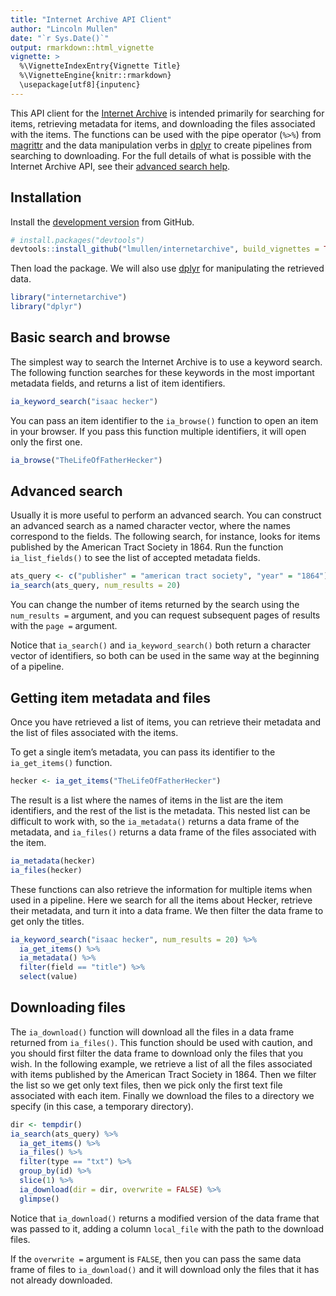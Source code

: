 ```yaml
---
title: "Internet Archive API Client"
author: "Lincoln Mullen"
date: "`r Sys.Date()`"
output: rmarkdown::html_vignette
vignette: >
  %\VignetteIndexEntry{Vignette Title}
  %\VignetteEngine{knitr::rmarkdown}
  \usepackage[utf8]{inputenc}
---
```


This API client for the [Internet Archive](https://archive.org/) is intended primarily for searching for items, retrieving metadata for items, and downloading the files associated with the items. The functions can be used with the pipe operator (`%>%`) from [magrittr](https://github.com/smbache/magrittr) and the data manipulation verbs in [dplyr](https://github.com/hadley/dplyr) to create pipelines from searching to downloading. For the full details of what is possible with the Internet Archive API, see their [advanced search help](https://archive.org/advancedsearch.php).

## Installation

Install the [development version](https://github.com/lmullen/internetarchive) from GitHub.

```r
# install.packages("devtools")
devtools::install_github("lmullen/internetarchive", build_vignettes = TRUE)
```

Then load the package. We will also use [dplyr](https://github.com/hadley/dplyr) for manipulating the retrieved data.

```r
library("internetarchive")
library("dplyr")
```

## Basic search and browse

The simplest way to search the Internet Archive is to use a keyword search. The following function searches for these keywords in the most important metadata fields, and returns a list of item identifiers.

```r
ia_keyword_search("isaac hecker")
```

You can pass an item identifier to the `ia_browse()` function to open an item in your browser. If you pass this function multiple identifiers, it will open only the first one.

```r
ia_browse("TheLifeOfFatherHecker")
```

## Advanced search

Usually it is more useful to perform an advanced search. You can construct an advanced search as a named character vector, where the names correspond to the fields. The following search, for instance, looks for items published by the American Tract Society in 1864. Run the function `ia_list_fields()` to see the list of accepted metadata fields. 

```r
ats_query <- c("publisher" = "american tract society", "year" = "1864")
ia_search(ats_query, num_results = 20)
```

You can change the number of items returned by the search using the `num_results =` argument, and you can request subsequent pages of results with the `page =` argument.

Notice that `ia_search()` and `ia_keyword_search()` both return a character vector of identifiers, so both can be used in the same way at the beginning of a pipeline.

## Getting item metadata and files

Once you have retrieved a list of items, you can retrieve their metadata and the list of files associated with the items.

To get a single item's metadata, you can pass its identifier to the `ia_get_items()` function.

```r
hecker <- ia_get_items("TheLifeOfFatherHecker")
```

The result is a list where the names of items in the list are the item identifiers, and the rest of the list is the metadata. This nested list can be difficult to work with, so the `ia_metadata()` returns a data frame of the metadata, and `ia_files()` returns a data frame of the files associated with the item.

```r
ia_metadata(hecker)
ia_files(hecker)
```

These functions can also retrieve the information for multiple items when used in a pipeline. Here we search for all the items about Hecker, retrieve their metadata, and turn it into a data frame. We then filter the data frame to get only the titles.

```r
ia_keyword_search("isaac hecker", num_results = 20) %>% 
  ia_get_items() %>% 
  ia_metadata() %>% 
  filter(field == "title") %>% 
  select(value)
```

## Downloading files

The `ia_download()` function will download all the files in a data frame returned from `ia_files()`. This function should be used with caution, and you should first filter the data frame to download only the files that you wish. In the following example, we retrieve a list of all the files associated with items published by the American Tract Society in 1864. Then we filter the list so we get only text files, then we pick only the first text file associated with each item. Finally we download the files to a directory we specify (in this case, a temporary directory).

```r
dir <- tempdir()
ia_search(ats_query) %>% 
  ia_get_items() %>% 
  ia_files() %>% 
  filter(type == "txt") %>% 
  group_by(id) %>% 
  slice(1) %>% 
  ia_download(dir = dir, overwrite = FALSE) %>% 
  glimpse()
```

Notice that `ia_download()` returns a modified version of the data frame that was passed to it, adding a column `local_file` with the path to the download files.

If the `overwrite =` argument is `FALSE`, then you can pass the same data frame of files to `ia_download()` and it will download only the files that it has not already downloaded.